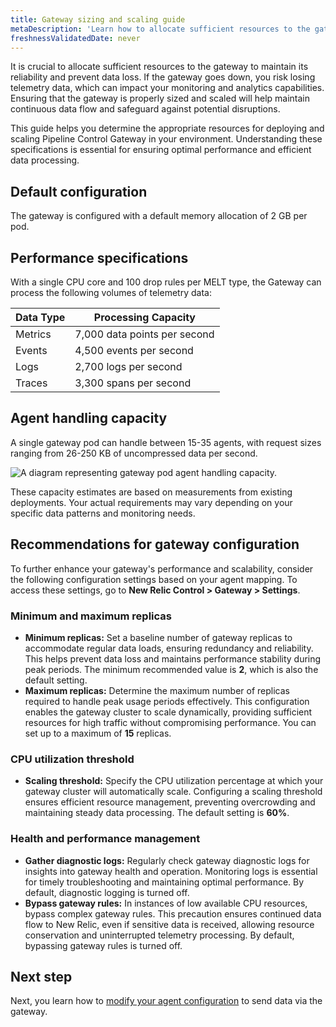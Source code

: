 ```yaml
---
title: Gateway sizing and scaling guide
metaDescription: 'Learn how to allocate sufficient resources to the gateway to maintain its reliability.'
freshnessValidatedDate: never
---
```


It is crucial to allocate sufficient resources to the gateway to maintain its reliability and prevent data loss. If the gateway goes down, you risk losing telemetry data, which can impact your monitoring and analytics capabilities. Ensuring that the gateway is properly sized and scaled will help maintain continuous data flow and safeguard against potential disruptions.

This guide helps you determine the appropriate resources for deploying and scaling Pipeline Control Gateway in your environment. Understanding these specifications is essential for ensuring optimal performance and efficient data processing.

## Default configuration

The gateway is configured with a default memory allocation of 2 GB per pod.

## Performance specifications

With a single CPU core and 100 drop rules per MELT type, the Gateway can process the following volumes of telemetry data:

<table>
    <thead>
        <tr>
            <th>Data Type</th>
            <th>Processing Capacity</th>
        </tr>
    </thead>
    <tbody>
        <tr>
            <td>Metrics</td>
            <td>7,000 data points per second</td>
        </tr>
        <tr>
            <td>Events</td>
            <td>4,500 events per second</td>
        </tr>
        <tr>
            <td>Logs</td>
            <td>2,700 logs per second</td>
        </tr>
        <tr>
            <td>Traces</td>
            <td>3,300 spans per second</td>
        </tr>
    </tbody>
</table>


## Agent handling capacity

A single gateway pod can handle between 15-35 agents, with request sizes ranging from 26-250 KB of uncompressed data per second. 

<img
  title="Agent handling capacity"
  alt="A diagram representing gateway pod agent handling capacity."
  src="/images/agent-handling-capacity.webp"
/>

<callout variant="tip">These capacity estimates are based on measurements from existing deployments. Your actual requirements may vary depending on your specific data patterns and monitoring needs.</callout>

## Recommendations for gateway configuration
To further enhance your gateway's performance and scalability, consider the following configuration settings based on your agent mapping. To access these settings, go to **New Relic Control > Gateway > Settings**.

### Minimum and maximum replicas
- **Minimum replicas:** Set a baseline number of gateway replicas to accommodate regular data loads, ensuring redundancy and reliability. This helps prevent data loss and maintains performance stability during peak periods. The minimum recommended value is **2**, which is also the default setting.
- **Maximum replicas:** Determine the maximum number of replicas required to handle peak usage periods effectively. This configuration enables the gateway cluster to scale dynamically, providing sufficient resources for high traffic without compromising performance. You can set up to a maximum of **15** replicas.

### CPU utilization threshold
- **Scaling threshold:** Specify the CPU utilization percentage at which your gateway cluster will automatically scale. Configuring a scaling threshold ensures efficient resource management, preventing overcrowding and maintaining steady data processing. The default setting is **60%**.

### Health and performance management
- **Gather diagnostic logs:** Regularly check gateway diagnostic logs for insights into gateway health and operation. Monitoring logs is essential for timely troubleshooting and maintaining optimal performance. By default, diagnostic logging is turned off. 
- **Bypass gateway rules:** In instances of low available CPU resources, bypass complex gateway rules. This precaution ensures continued data flow to New Relic, even if sensitive data is received, allowing resource conservation and uninterrupted telemetry processing. By default, bypassing gateway rules is turned off.

## Next step
Next, you learn how to [modify your agent configuration](/docs/new-relic-control/pipeline-control/modify-agent-configuration) to send data via the gateway.